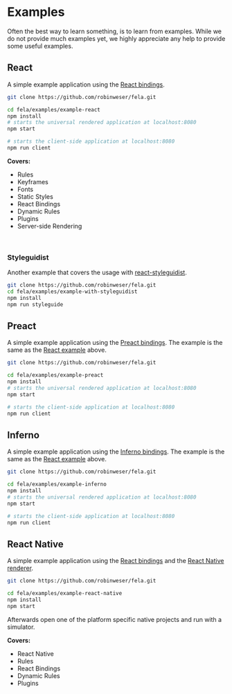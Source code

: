 # Examples

Often the best way to learn something, is to learn from examples.
While we do not provide much examples yet, we highly appreciate any help to provide some useful examples.

## React

A simple example application using the [React bindings](https://github.com/robinweser/fela/tree/master/packages/react-fela).

```bash
git clone https://github.com/robinweser/fela.git

cd fela/examples/example-react
npm install
# starts the universal rendered application at localhost:8080
npm start

# starts the client-side application at localhost:8080
npm run client
```

**Covers:**

- Rules
- Keyframes
- Fonts
- Static Styles
- React Bindings
- Dynamic Rules
- Plugins
- Server-side Rendering

<br />

### Styleguidist

Another example that covers the usage with [react-styleguidist](https://github.com/styleguidist/react-styleguidist).

```bash
git clone https://github.com/robinweser/fela.git
cd fela/examples/example-with-styleguidist
npm install
npm run styleguide
```

## Preact

A simple example application using the [Preact bindings](https://github.com/robinweser/fela/tree/master/packages/preact-fela).
The example is the same as the [React example](#react) above.

```bash
git clone https://github.com/robinweser/fela.git

cd fela/examples/example-preact
npm install
# starts the universal rendered application at localhost:8080
npm start

# starts the client-side application at localhost:8080
npm run client
```

## Inferno

A simple example application using the [Inferno bindings](https://github.com/robinweser/fela/tree/master/packages/inferno-fela).
The example is the same as the [React example](#react) above.

```bash
git clone https://github.com/robinweser/fela.git

cd fela/examples/example-inferno
npm install
# starts the universal rendered application at localhost:8080
npm start

# starts the client-side application at localhost:8080
npm run client
```

## React Native

A simple example application using the [React bindings](https://github.com/robinweser/fela/tree/master/packages/react-fela) and the [React Native renderer](http://fela.js.org/docs/guides/UsageWithReactNative.html#native-renderer).

```bash
git clone https://github.com/robinweser/fela.git

cd fela/examples/example-react-native
npm install
npm start
```

Afterwards open one of the platform specific native projects and run with a simulator.

**Covers:**

- React Native
- Rules
- React Bindings
- Dynamic Rules
- Plugins
